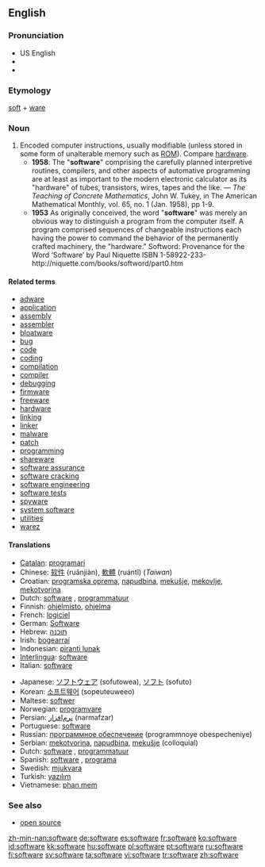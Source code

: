 {{wikipedia|dab=software (disambiguation)|software}}
==English==

===Pronunciation===
* US English {{SAMPA|/sAftwEr\`/}}
* {{IPA|[ˈsɔft.wɛɻ]}}
*{{audio|en-us-software.ogg|Audio (US)}}


===Etymology===
[[soft]] + [[ware]]

===Noun===
{{wikipedia}}
{{en-noun|-}}

# Encoded computer instructions, usually modifiable (unless stored in some form of unalterable memory such as [[ROM]]).  Compare [[hardware]].
#* '''1958''': The "'''software'''" comprising the carefully planned interpretive routines, compilers, and other aspects of automative programming are at least as important to the modern electronic calculator as its "hardware" of tubes, transistors, wires, tapes and the like. &mdash; ''The Teaching of Concrete Mathematics'', John W. Tukey, in The American Mathematical Monthly, vol. 65, no. 1 (Jan. 1958), pp 1-9.
#* '''1953''' As originally conceived, the word "'''software'''" was merely an obvious way to distinguish a program from the computer itself. A program comprised sequences of changeable instructions each having the power to command the behavior of the permanently crafted machinery, the "hardware."  Softword: Provenance for the Word ‘Software’ by Paul Niquette ISBN 1-58922-233-http://niquette.com/books/softword/part0.htm

====Related terms====
*[[adware]]
*[[application]]
*[[assembly]]
*[[assembler]]
*[[bloatware]]
*[[bug]]
*[[code]]
*[[coding]]
*[[compilation]]
*[[compiler]]
*[[debugging]]
*[[firmware]]
*[[freeware]]
*[[hardware]]
*[[linking]]
*[[linker]]
*[[malware]]
*[[patch]]
*[[programming]]
*[[shareware]]
*[[software assurance]]
*[[software cracking]]
*[[software engineering]]
*[[software tests]]
*[[spyware]]
*[[system software]]
*[[utilities]]
*[[warez]]

====Translations====
{{top}}
*[[Catalan]]: [[programari]] {{m}}
*Chinese: [[软件]] (ruǎnjiàn), [[軟體]] (ruántǐ) (''Taiwan'')
*Croatian: [[programska oprema]], [[napudbina]], [[mekušje]], [[mekovlje]], [[mekotvorina]]
*Dutch: [[software]] {{m}}, [[programmatuur]] {{m}}
*Finnish: [[ohjelmisto]], [[ohjelma]]
*French: [[logiciel]] {{m}}
*German: [[Software]] {{f}}
*Hebrew: [[תוכנה]] {{f}}
*Irish: [[bogearraí]] {{m}} {{p}}
*Indonesian: [[piranti lunak]]
*[[Interlingua]]: [[software]]
*Italian: [[software]] {{m}}
{{mid}}
*Japanese: [[ソフトウェア]] (sofutowea), [[ソフト]] (sofuto)
*Korean: [[소프트웨어]] (sopeuteuweeo)
*Maltese: [[softwer]] {{m}}
*Norwegian: [[programvare]] {{m}}
*Persian: [[نرم‌افزار]] (narmafzar)
*Portuguese: [[software]]
*Russian: [[программное обеспечение]] {{n}} (programmnoye obespecheniye)
*Serbian: [[mekotvorina]], [[napudbina]], [[mekušje]] (colloquial)
*Dutch: [[software]] {{m}}, [[programmatuur]] {{m}}
*Spanish: [[software]] {{m}}, [[programa]] {{m}}
*Swedish: [[mjukvara]]
*Turkish: [[yazılım]]
*Vietnamese: [[phan mem]]
{{bottom}}

===See also===
*[[open source]]
<!--
;Functions for software:
[[Accounting]], [[accounts payable]], [[accounts receivable]], [[CAD]], [[compiler]], [[digital photography]],  [[distributed processing]], [[e-mail]], [[games]], [[graphics]], [[groupware]], [[Instant messaging]],  [[interpreter]], [[music]], [[operating system]], [[payroll]], [[photography]], [[server]], [[telephony]], [[text editor]], [[trial balance]], [[web browser]], [[word processing]].
-->

[[zh-min-nan:software]]
[[de:software]]
[[es:software]]
[[fr:software]]
[[ko:software]]
[[id:software]]
[[kk:software]]
[[hu:software]]
[[pl:software]]
[[pt:software]]
[[ru:software]]
[[fi:software]]
[[sv:software]]
[[ta:software]]
[[vi:software]]
[[tr:software]]
[[zh:software]]